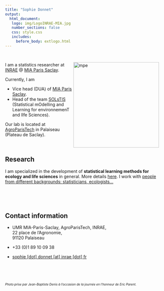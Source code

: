 ```yaml
---
title: "Sophie Donnet"
output: 
  html_document:
   logo: img/LogoINRAE-MIA.jpg
   number_sections: false
   css: style.css
   includes:
     before_body: extlogo.html
---
```


<br>
  

<img src="img/sophie_donnet_profil2022.png" alt="mpe" width = "280px" align="right"> </img>
 
  
I am a statistics researcher at  [INRAE](https://www.inrae.fr/) @ [MIA Paris Saclay](https://www6.inrae.fr/mia-paris).

Currently, I am

  * Vice head (DUA) of [MIA Paris Saclay](https://www6.inrae.fr/mia-paris). 
  * Head of the team [SOLsTIS](https://www6.inrae.fr/mia-paris/Equipes/SOLsTIS) (Statistical mOdelling and Learning for environnemenT and lIfe Sciences).  


Our lab is located at [AgroParisTech](https://www.agroparistech.fr) in Palaiseau (Plateau de Saclay). 


<br>
  
  
## Research 

I am specialized in the development of **statistical learning methods for ecology and life sciences** in general.  More details [here](research.html). I work with [people from different backgrounds: statisticians, ecologists...](collaborators.html)

  
  
 
<br>

<br>
    
## Contact information



- <i class="fas fa-map-marker"></i> UMR MIA-Paris-Saclay, AgroParisTech, INRAE, </br>
  22 place de l’Agronomie, </br>
  91120 Palaiseau</br>
  

- <i class="fa fa-phone"></i> +33 (0)1 89 10 09 38

- <i class="fa fa-at"></i> <a href="mailto:sophie.donnet@inrae.fr
">sophie [dot] donnet  [at] inrae [dot] fr</a>



 
<br>

<br>

    


 <font size="1">  *Photo prise par Jean-Baptiste Denis à l'occasion de la journée en l'honneur de Eric Parent.*  </font >
